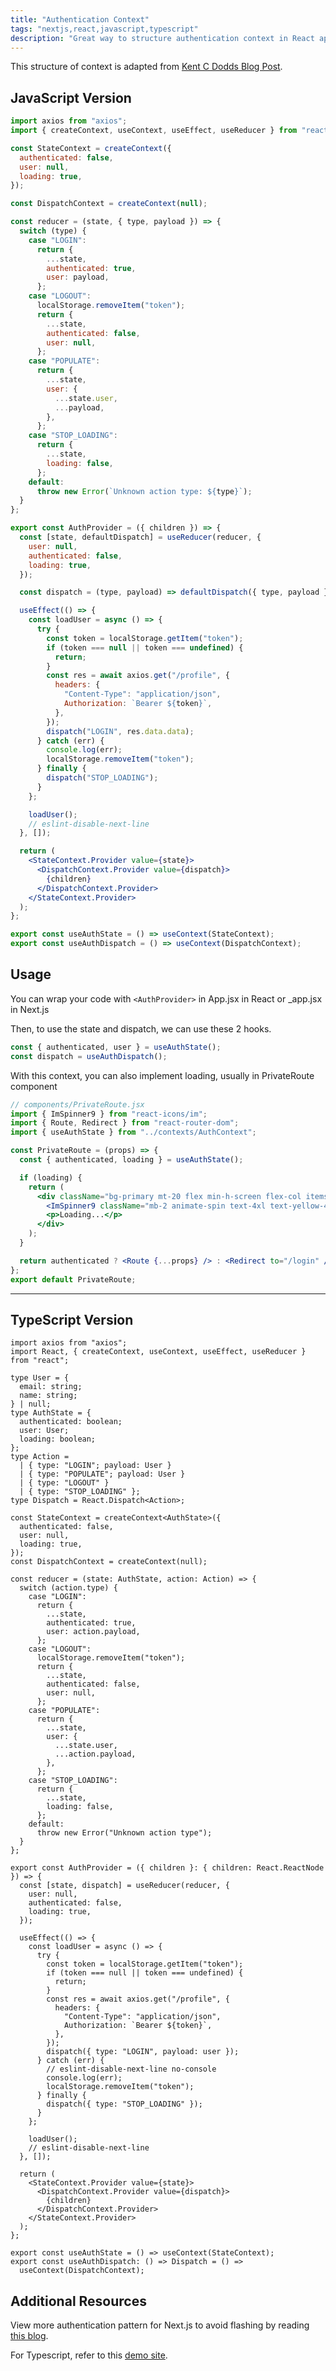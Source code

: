 ```yaml
---
title: "Authentication Context"
tags: "nextjs,react,javascript,typescript"
description: "Great way to structure authentication context in React apps."
---
```


This structure of context is adapted from [Kent C Dodds Blog Post](https://kentcdodds.com/blog/how-to-use-react-context-effectively).

## JavaScript Version

```jsx
import axios from "axios";
import { createContext, useContext, useEffect, useReducer } from "react";

const StateContext = createContext({
  authenticated: false,
  user: null,
  loading: true,
});

const DispatchContext = createContext(null);

const reducer = (state, { type, payload }) => {
  switch (type) {
    case "LOGIN":
      return {
        ...state,
        authenticated: true,
        user: payload,
      };
    case "LOGOUT":
      localStorage.removeItem("token");
      return {
        ...state,
        authenticated: false,
        user: null,
      };
    case "POPULATE":
      return {
        ...state,
        user: {
          ...state.user,
          ...payload,
        },
      };
    case "STOP_LOADING":
      return {
        ...state,
        loading: false,
      };
    default:
      throw new Error(`Unknown action type: ${type}`);
  }
};

export const AuthProvider = ({ children }) => {
  const [state, defaultDispatch] = useReducer(reducer, {
    user: null,
    authenticated: false,
    loading: true,
  });

  const dispatch = (type, payload) => defaultDispatch({ type, payload });

  useEffect(() => {
    const loadUser = async () => {
      try {
        const token = localStorage.getItem("token");
        if (token === null || token === undefined) {
          return;
        }
        const res = await axios.get("/profile", {
          headers: {
            "Content-Type": "application/json",
            Authorization: `Bearer ${token}`,
          },
        });
        dispatch("LOGIN", res.data.data);
      } catch (err) {
        console.log(err);
        localStorage.removeItem("token");
      } finally {
        dispatch("STOP_LOADING");
      }
    };

    loadUser();
    // eslint-disable-next-line
  }, []);

  return (
    <StateContext.Provider value={state}>
      <DispatchContext.Provider value={dispatch}>
        {children}
      </DispatchContext.Provider>
    </StateContext.Provider>
  );
};

export const useAuthState = () => useContext(StateContext);
export const useAuthDispatch = () => useContext(DispatchContext);
```

## Usage

You can wrap your code with `<AuthProvider>` in App.jsx in React or \_app.jsx in Next.js

Then, to use the state and dispatch, we can use these 2 hooks.

```jsx
const { authenticated, user } = useAuthState();
const dispatch = useAuthDispatch();
```

With this context, you can also implement loading, usually in PrivateRoute component

```jsx
// components/PrivateRoute.jsx
import { ImSpinner9 } from "react-icons/im";
import { Route, Redirect } from "react-router-dom";
import { useAuthState } from "../contexts/AuthContext";

const PrivateRoute = (props) => {
  const { authenticated, loading } = useAuthState();

  if (loading) {
    return (
      <div className="bg-primary mt-20 flex min-h-screen flex-col items-center justify-center">
        <ImSpinner9 className="mb-2 animate-spin text-4xl text-yellow-400" />
        <p>Loading...</p>
      </div>
    );
  }

  return authenticated ? <Route {...props} /> : <Redirect to="/login" />;
};
export default PrivateRoute;
```

---

## TypeScript Version

```tsx
import axios from "axios";
import React, { createContext, useContext, useEffect, useReducer } from "react";

type User = {
  email: string;
  name: string;
} | null;
type AuthState = {
  authenticated: boolean;
  user: User;
  loading: boolean;
};
type Action =
  | { type: "LOGIN"; payload: User }
  | { type: "POPULATE"; payload: User }
  | { type: "LOGOUT" }
  | { type: "STOP_LOADING" };
type Dispatch = React.Dispatch<Action>;

const StateContext = createContext<AuthState>({
  authenticated: false,
  user: null,
  loading: true,
});
const DispatchContext = createContext(null);

const reducer = (state: AuthState, action: Action) => {
  switch (action.type) {
    case "LOGIN":
      return {
        ...state,
        authenticated: true,
        user: action.payload,
      };
    case "LOGOUT":
      localStorage.removeItem("token");
      return {
        ...state,
        authenticated: false,
        user: null,
      };
    case "POPULATE":
      return {
        ...state,
        user: {
          ...state.user,
          ...action.payload,
        },
      };
    case "STOP_LOADING":
      return {
        ...state,
        loading: false,
      };
    default:
      throw new Error("Unknown action type");
  }
};

export const AuthProvider = ({ children }: { children: React.ReactNode }) => {
  const [state, dispatch] = useReducer(reducer, {
    user: null,
    authenticated: false,
    loading: true,
  });

  useEffect(() => {
    const loadUser = async () => {
      try {
        const token = localStorage.getItem("token");
        if (token === null || token === undefined) {
          return;
        }
        const res = await axios.get("/profile", {
          headers: {
            "Content-Type": "application/json",
            Authorization: `Bearer ${token}`,
          },
        });
        dispatch({ type: "LOGIN", payload: user });
      } catch (err) {
        // eslint-disable-next-line no-console
        console.log(err);
        localStorage.removeItem("token");
      } finally {
        dispatch({ type: "STOP_LOADING" });
      }
    };

    loadUser();
    // eslint-disable-next-line
  }, []);

  return (
    <StateContext.Provider value={state}>
      <DispatchContext.Provider value={dispatch}>
        {children}
      </DispatchContext.Provider>
    </StateContext.Provider>
  );
};

export const useAuthState = () => useContext(StateContext);
export const useAuthDispatch: () => Dispatch = () =>
  useContext(DispatchContext);
```

## Additional Resources

View more authentication pattern for Next.js to avoid flashing by reading [this blog](/blog/nextjs-redirect-no-flashing).

For Typescript, refer to this [demo site](https://ts-auth.theodorusclarence.com).
